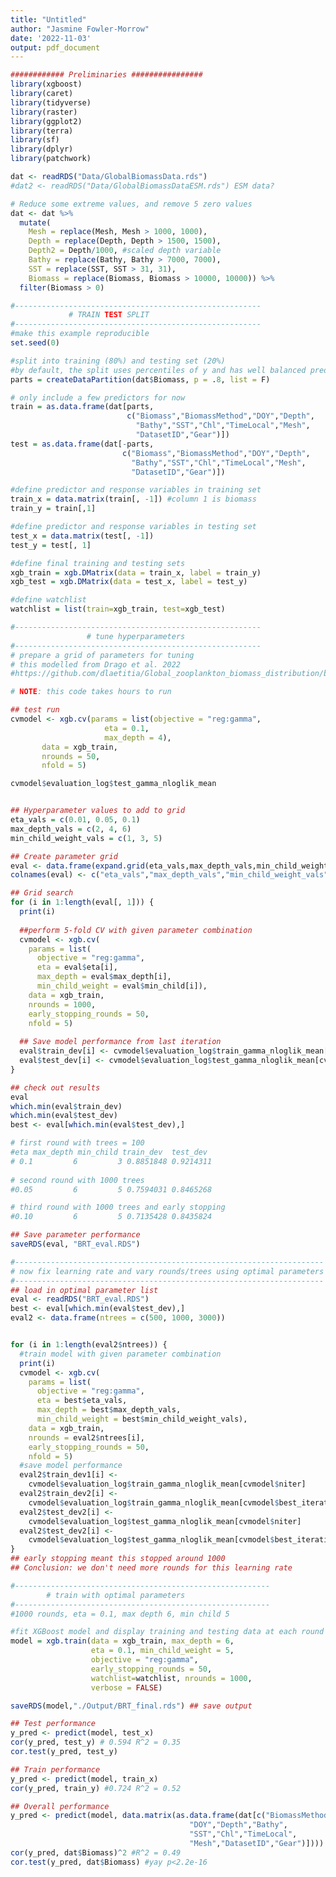 ```yaml
---
title: "Untitled"
author: "Jasmine Fowler-Morrow"
date: '2022-11-03'
output: pdf_document
---
```


```r
############ Preliminaries ################
library(xgboost)
library(caret)
library(tidyverse)
library(raster)
library(ggplot2)
library(terra)
library(sf)
library(dplyr)
library(patchwork)

dat <- readRDS("Data/GlobalBiomassData.rds") 
#dat2 <- readRDS("Data/GlobalBiomassDataESM.rds") ESM data? 

# Reduce some extreme values, and remove 5 zero values  
dat <- dat %>% 
  mutate(
    Mesh = replace(Mesh, Mesh > 1000, 1000),
    Depth = replace(Depth, Depth > 1500, 1500),
    Depth2 = Depth/1000, #scaled depth variable 
    Bathy = replace(Bathy, Bathy > 7000, 7000),
    SST = replace(SST, SST > 31, 31),
    Biomass = replace(Biomass, Biomass > 10000, 10000)) %>%
  filter(Biomass > 0)
```



```r
#-------------------------------------------------------
             # TRAIN TEST SPLIT
#-------------------------------------------------------
#make this example reproducible
set.seed(0)

#split into training (80%) and testing set (20%)
#by default, the split uses percentiles of y and has well balanced pred
parts = createDataPartition(dat$Biomass, p = .8, list = F)

# only include a few predictors for now 
train = as.data.frame(dat[parts,
                          c("Biomass","BiomassMethod","DOY","Depth",
                            "Bathy","SST","Chl","TimeLocal","Mesh",
                            "DatasetID","Gear")]) 
test = as.data.frame(dat[-parts, 
                         c("Biomass","BiomassMethod","DOY","Depth",
                           "Bathy","SST","Chl","TimeLocal","Mesh",
                           "DatasetID","Gear")])  

#define predictor and response variables in training set
train_x = data.matrix(train[, -1]) #column 1 is biomass 
train_y = train[,1]

#define predictor and response variables in testing set
test_x = data.matrix(test[, -1])
test_y = test[, 1]

#define final training and testing sets
xgb_train = xgb.DMatrix(data = train_x, label = train_y)
xgb_test = xgb.DMatrix(data = test_x, label = test_y)

#define watchlist
watchlist = list(train=xgb_train, test=xgb_test)
```


```r
#-------------------------------------------------------
                 # tune hyperparameters 
#-------------------------------------------------------
# prepare a grid of parameters for tuning
# this modelled from Drago et al. 2022
#https://github.com/dlaetitia/Global_zooplankton_biomass_distribution/blob/main/Scripts/1.model-fit_habitat_models.R

# NOTE: this code takes hours to run

## test run
cvmodel <- xgb.cv(params = list(objective = "reg:gamma",
                     eta = 0.1,
                     max_depth = 4),
       data = xgb_train,
       nrounds = 50, 
       nfold = 5)

cvmodel$evaluation_log$test_gamma_nloglik_mean


## Hyperparameter values to add to grid 
eta_vals = c(0.01, 0.05, 0.1)
max_depth_vals = c(2, 4, 6)
min_child_weight_vals = c(1, 3, 5)

## Create parameter grid 
eval <- data.frame(expand.grid(eta_vals,max_depth_vals,min_child_weight_vals))
colnames(eval) <- c("eta_vals","max_depth_vals","min_child_weight_vals")

## Grid search 
for (i in 1:length(eval[, 1])) {
  print(i)
  
  ##perform 5-fold CV with given parameter combination 
  cvmodel <- xgb.cv(
    params = list(
      objective = "reg:gamma",
      eta = eval$eta[i],
      max_depth = eval$max_depth[i],
      min_child_weight = eval$min_child[i]),
    data = xgb_train,
    nrounds = 1000,
    early_stopping_rounds = 50,
    nfold = 5)
  
  ## Save model performance from last iteration
  eval$train_dev[i] <- cvmodel$evaluation_log$train_gamma_nloglik_mean[cvmodel$niter]
  eval$test_dev[i] <- cvmodel$evaluation_log$test_gamma_nloglik_mean[cvmodel$niter]
}

## check out results 
eval
which.min(eval$train_dev)
which.min(eval$test_dev)
best <- eval[which.min(eval$test_dev),]

# first round with trees = 100
#eta max_depth min_child train_dev  test_dev
# 0.1         6         3 0.8851848 0.9214311
 
# second round with 1000 trees 
#0.05         6         5 0.7594031 0.8465268

# third round with 1000 trees and early stopping 
#0.10         6         5 0.7135428 0.8435824

## Save parameter performance 
saveRDS(eval, "BRT_eval.RDS")

```


```r
#---------------------------------------------------------------------
# now fix learning rate and vary rounds/trees using optimal parameters 
#---------------------------------------------------------------------
## load in optimal parameter list 
eval <- readRDS("BRT_eval.RDS")
best <- eval[which.min(eval$test_dev),]
eval2 <- data.frame(ntrees = c(500, 1000, 3000))


for (i in 1:length(eval2$ntrees)) {
  #train model with given parameter combination
  print(i)
  cvmodel <- xgb.cv(
    params = list(
      objective = "reg:gamma",
      eta = best$eta_vals,
      max_depth = best$max_depth_vals,
      min_child_weight = best$min_child_weight_vals),
    data = xgb_train,
    nrounds = eval2$ntrees[i],
    early_stopping_rounds = 50,
    nfold = 5)
  #save model performance
  eval2$train_dev1[i] <- 
    cvmodel$evaluation_log$train_gamma_nloglik_mean[cvmodel$niter]
  eval2$train_dev2[i] <- 
    cvmodel$evaluation_log$train_gamma_nloglik_mean[cvmodel$best_iteration]
  eval2$test_dev2[i] <- 
    cvmodel$evaluation_log$test_gamma_nloglik_mean[cvmodel$niter]
  eval2$test_dev2[i] <- 
    cvmodel$evaluation_log$test_gamma_nloglik_mean[cvmodel$best_iteration]
}
## early stopping meant this stopped around 1000 
## Conclusion: we don't need more rounds for this learning rate
```


```r
#---------------------------------------------------------
        # train with optimal parameters 
#---------------------------------------------------------
#1000 rounds, eta = 0.1, max depth 6, min child 5

#fit XGBoost model and display training and testing data at each round
model = xgb.train(data = xgb_train, max_depth = 6,
                  eta = 0.1, min_child_weight = 5,
                  objective = "reg:gamma",
                  early_stopping_rounds = 50,
                  watchlist=watchlist, nrounds = 1000,
                  verbose = FALSE)

saveRDS(model,"./Output/BRT_final.rds") ## save output 

## Test performance 
y_pred <- predict(model, test_x)
cor(y_pred, test_y) # 0.594 R^2 = 0.35
cor.test(y_pred, test_y)

## Train performance 
y_pred <- predict(model, train_x)
cor(y_pred, train_y) #0.724 R^2 = 0.52

## Overall performance 
y_pred <- predict(model, data.matrix(as.data.frame(dat[c("BiomassMethod",
                                        "DOY","Depth","Bathy",
                                        "SST","Chl","TimeLocal",
                                        "Mesh","DatasetID","Gear")])))
cor(y_pred, dat$Biomass)^2 #R^2 = 0.49
cor.test(y_pred, dat$Biomass) #yay p<2.2e-16
```